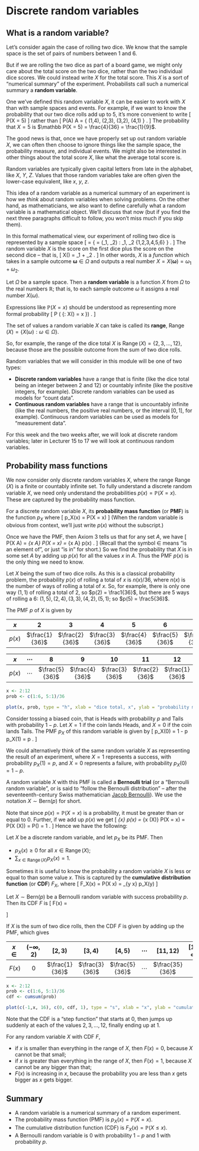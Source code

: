 # Discrete random variables  {#L09-discrete-rv}

## What is a random variable?  {#rv}

Let's consider again the case of rolling two dice. We know that the sample space is the set of pairs of numbers between 1 and 6.

But if we are rolling the two dice as part of a board game, we might only care about the total score on the two dice, rather than the two individual dice scores. We could instead write $X$ for the total score. This $X$ is a sort of "numerical summary" of the experiment. Probabilists call such a numerical summary a **random variable**.

One we've defined this random variable $X$, it can be easier to work with $X$ than with sample spaces and events. For example, if we want to know the probability that our two dice rolls add up to 5, it's more convenient to write
\[ \mathbb P(X = 5) \]
rather than
\[ \mathbb P(A) \quad \text{where} \quad A = \big\{ (1,4), (2,3), (3,2), (4,1) \big\} . \]
The probability that $X = 5$ is $\mathbb P(X = 5) = \frac{4}{36} = \frac{1}{9}$. 

The good news is that, once we have properly set up out random variable $X$, we can often then choose to ignore things like the sample space, the probability measure, and individual events.
We might also be interested in other things about the total score $X$, like what the average total score is.

Random variables are typically given capital letters from late in the alphabet, like $X$, $Y$, $Z$. Values that those random variables take are often given the lower-case equivalent, like $x$, $y$, $z$.

This idea of a random variable as a numerical summary of an experiment is how we *think* about random variables when solving problems. On the other hand, as mathematicians, we also want to define carefully what a random variable is a mathematical object. We'll discuss that now (but if you find the next three paragraphs difficult to follow, you won't miss much if you skip them).

In this formal mathematical view, our experiment of rolling two dice is represented by a sample space
  \[  \Omega = \big\{ \boldsymbol\omega = (\omega_1, \omega_2) : \omega_1, \omega_2 \in \{1,2,3,4,5,6\} \big\} . \]
The random variable $X$ is the score on the first dice plus the score on the second dice -- that is,
\[ X(\boldsymbol\omega) = \omega_1 + \omega_2 . \]
In other words, $X$ is a *function* which takes in a sample outcome $\boldsymbol\omega \in \Omega$ and outputs a real number $X = X(\boldsymbol\omega) = \omega_1 + \omega_2$.

<!--
Here, $X$ is an example of what we call a **random variable**. A random variable can be thought of as a numerical summary of an experiment (like the total summarising the two individual dice rolls). But by considering the random variable directly, it often means we don't have to worry so much about exactly what the sample space is, or what probability measure is being used, or which sample outcomes are in a particular event. This often makes our life easier when thinking about probability problems.



The formal definition of a random variable is as a function that turns the outcome into this numerical summary.
-->

::: {.definition}
Let $\Omega$ be a sample space. Then a **random variable** is a function $X$ from $\Omega$ to the real numbers $\mathbb R$; that is, to each sample outcome $\omega$ it assigns a real number $X(\omega)$.

Expressions like $\mathbb P(X = x)$ should be understood as representing more formal probability
\[ \mathbb P \big( \{\omega : X(\omega) = x \}\big) . \]
:::

<!--
This formal definition of a random variable as a function was summarised by my own first-year probability lecturer as "There's only two things you need to know about the definition of a random variable: first, it's not random; second, it's not a variable."

However, the way we actually *think* about random variables *is* as random and is as variables. In this more informal way of thinking, a random variable is a variable that can take different values with different probabilities -- just as the total of the two dice can be 2 with probability $\frac{1}{36}$, or the value 3 with probability $\frac{2}{36}$, and so on.
-->

\newcommand{\Range}{\operatorname{Range}}

::: {.definition}
The set of values a random variable $X$ can take is called its **range**, $\Range(X) = \{X(\omega) : \omega \in \Omega \}$.
:::

So, for example, the range of the dice total $X$ is $\Range(X) = \{2, 3, \dots, 12\}$, because those are the possible outcome from the sum of two dice rolls.

Random variables that we will consider in this module will be one of two types:

* **Discrete random variables** have a range that is finite (like the dice total being an integer between 2 and 12) or countably infinite (like the positive integers, for example). Discrete random variables can be used as models for "count data".
* **Continuous random variables** have a range that is uncountably infinite (like the real numbers, the positive real numbers, or the interval $[0,1]$, for example). Continuous random variables can be used as models for "measurement data".

For this week and the two weeks after, we will look at discrete random variables; later in Lecturer 15 to 17 we will look at continuous random variables.


## Probability mass functions  {#pmf}

<!--
:::: {.videowrap}
::: {.videowrapper}
<iframe src="https://www.youtube.com/embed/ZYYTNk7F4KI"></iframe>
:::
::::
-->

We now consider only discrete random variables $X$, where the range $\Range(X)$ is a finite or countably infinite set. To fully understand a discrete random variable $X$, we need only understand the probabilities $p(x) = \mathbb P(X = x)$. These are captured by the probability mass function.

::: {.definition}
For a discrete random variable $X$, its **probability mass function** (or **PMF**) is the function $p_X$ where 
\[ p_X(x) = \mathbb P(X = x)  \qquad \text{for $x \in \Range(X)$.} \]
(When the random variable is obvious from context, we'll just write $p(x)$ without the subscript.)
:::

Once we have the PMF, then Axiom 3 tells us that for any set $A$, we have
\[ \mathbb P(X \in A) = \sum_{x \in A} \mathbb P(X = x) = \sum_{x \in A} p(x) . \]
(Recall that the symbol $\in$ means "is an element of", or just "is in" for short.) So we find the probability that $X$ is in some set $A$ by adding up $p(x)$ for all the values $x$ in $A$. Thus the PMF $p(x)$ is the only thing we need to know.

<!--
The key idea about random variables is that, once we are thinking in terms of a random variable via its PMF, we can (usually) stop worrying to much about what the underlying sample space is and how the random variable acts on that space.
-->

::: {.example}
Let $X$ being the sum of two dice rolls. As this is a classical probability problem, the probability $p(x)$ of rolling a total of $x$ is $n(x) / 36$, where $n(x)$ is the number of ways of rolling a total of $x$. So, for example, there is only one way $(1,1)$ of rolling a total of 2, so $p(2) = \frac1{36}$, but there are 5 ways of rolling a 6: $(1,5), (2,4), (3, 3), (4, 2), (5, 1)$; so $p(5) = \frac5{36}$.

The PMF $p$ of $X$ is given by

| $x$ | $2$ | $3$ | $4$ | $5$ | $6$ | $7$ |
|:--:|:--:|:--:|:--:|:--:|:--:|:--:|
| $p(x)$ | $\frac{1}{36}$ | $\frac{2}{36}$ | $\frac{3}{36}$ | $\frac{4}{36}$ | $\frac{5}{36}$ | $\frac{6}{36}$ |

| $x$ | $\cdots$ | $8$ | $9$ | $10$ | $11$ | $12$ |
|:--:|:--:|:--:|:--:|:--:|:--:|:--:|
| $p(x)$ | $\cdots$ | $\frac{5}{36}$ | $\frac{4}{36}$ | $\frac{3}{36}$ | $\frac{2}{36}$ | $\frac{1}{36}$ |

```r
x <- 2:12
prob <- c(1:6, 5:1)/36

plot(x, prob, type = "h", xlab = "dice total, x", ylab = "probability mass function, p(x)", xlim = c(0, 15), ylim = c(0,0.2), col = "blue", lwd=2)
```
:::

::: {.example}
Consider tossing a biased coin, that is Heads with probability $p$ and Tails with probability $1-p$. Let $X = 1$ if the coin lands Heads, and $X = 0$ if the coin lands Tails. The PMF $p_X$ of this random variable is given by
\[ p_X(0) = 1 - p \qquad p_X(1) = p . \]

We could alternatively think of the same random variable $X$ as representing the result of an experiment, where $X = 1$ represents a success, with probability $p_X(1) = p$, and $X = 0$ represents a failure, with probability $p_X(0) = 1 - p$.

A random variable $X$ with this PMF is called a **Bernoulli trial** (or a "Bernoulli random variable", or is said to "follow the Bernoulli distribution" -- after the seventeenth-century Swiss mathematician [Jacob Bernoulli](https://mathshistory.st-andrews.ac.uk/Biographies/Bernoulli_Jacob/)). We use the notation $X \sim \text{Bern}(p)$ for short.
:::

Note that since $p(x) = \mathbb P(X = x)$ is a probability, it must be greater than or equal to 0. Further, if we add up $p(x)$ we get
\[ \sum_{x} p(x) =  \sum_{x \in \Range(X)} \mathbb P(X = x) = \mathbb P\big(X \in \Range(X)\big)  =  \mathbb P(\Omega) = 1 . \]
Hence we have the following:

::: {.theorem}
Let $X$ be a discrete random variable, and let $p_X$ be its PMF. Then

* $p_X(x) \geq 0$ for all $x \in \Range(X)$;
* ${\displaystyle \sum_{x \in \Range(X)} p_X(x) = 1}$.
:::

Sometimes it is useful to know the probability a random variable $X$ is less or equal to than some value $x$. This is captured by the **cumulative distribution function** (or **CDF**) $F_X$, where
\[ F_X(x) = \mathbb P(X \leq x) = \sum_{y \leq x} p_X(y) \qquad \text{for $x \in \mathbb R$.}  \]

::: {.example}
Let $X \sim \text{Bern}(p)$ be a Bernoulli random variable with success probability $p$. Then its CDF $F$ is
\[ F(x) = \begin{cases} 0 & \text{for $x < 0$} \\
                      1-p & \text{for $0 \leq x < 1$} \\
                      1   & \text{for $x \geq 1$} . \end{cases} \]
:::

::: {.example}
If $X$ is the sum of two dice rolls, then the CDF $F$ is given by adding up the PMF, which gives

| $x \in {}$ | $(-\infty, 2)$ | $[2,3)$ | $[3,4)$ | $[4,5)$ | $\cdots$ | $[11,12)$ | $[12, \infty)$ |
|:--:|:--:|:--:|:--:|:--:|:--:|:--:|:--:|
| $F(x)$ | $0$ | $\frac{1}{36}$ | $\frac{3}{36}$ | $\frac{5}{36}$ | $\cdots$ | $\frac{35}{36}$ | $1$ |

```r
x <- 2:12
prob <- c(1:6, 5:1)/36
cdf <- cumsum(prob)

plot(c(-1,x, 16), c(0, cdf, 1), type = "s", xlab = "x", ylab = "cumulative distribution function, F(x)", xlim = c(0, 15), ylim = c(0,1), col = "blue")
```

Note that the CDF is a "step function" that starts at 0, then jumps up suddenly at each of the values $2, 3, \dots, 12$, finally ending up at 1.
:::

For any random variable $X$ with CDF $F$,

* if $x$ is smaller than everything in the range of $X$, then $F(x) = 0$, because $X$ cannot be that small;
* if $x$ is greater than everything in the range of $X$, then $F(x) = 1$, because $X$ cannot be any bigger than that;
* $F(x)$ is increasing in $x$, because the probability you are less than $x$ gets bigger as $x$ gets bigger.


## Summary  {#summary-L09 .unnumbered}

::: {.mysummary}
* A random variable is a numerical summary of a random experiment.
* The probability mass function (PMF) is $p_X(x) = \mathbb P(X = x)$.
* The cumulative distribution function (CDF) is $F_X(x) = \mathbb P(X  \leq x)$.
* A Bernoulli random variable is 0 with probability $1-p$ and 1 with probability $p$.
:::